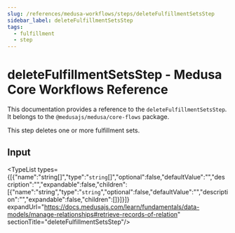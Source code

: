 ```yaml
---
slug: /references/medusa-workflows/steps/deleteFulfillmentSetsStep
sidebar_label: deleteFulfillmentSetsStep
tags:
  - fulfillment
  - step
---
```



# deleteFulfillmentSetsStep - Medusa Core Workflows Reference

This documentation provides a reference to the `deleteFulfillmentSetsStep`. It belongs to the `@medusajs/medusa/core-flows` package.

This step deletes one or more fulfillment sets.

## Input

<TypeList types={[{"name":"string[]","type":"`string`[]","optional":false,"defaultValue":"","description":"","expandable":false,"children":[{"name":"string","type":"`string`","optional":false,"defaultValue":"","description":"","expandable":false,"children":[]}]}]} expandUrl="https://docs.medusajs.com/learn/fundamentals/data-models/manage-relationships#retrieve-records-of-relation" sectionTitle="deleteFulfillmentSetsStep"/>
